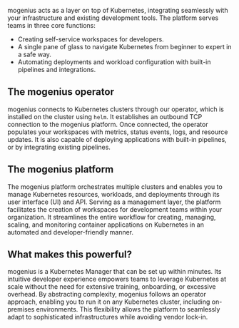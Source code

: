 ﻿---
sidebar_position: 5
---

mogenius acts as a layer on top of Kubernetes, integrating seamlessly with your infrastructure and existing development tools. The platform serves teams in three core functions:
- Creating self-service workspaces for developers.
- A single pane of glass to navigate Kubernetes from beginner to expert in a safe way.
- Automating deployments and workload configuration with built-in pipelines and integrations.

## The mogenius operator
mogenius connects to Kubernetes clusters through our operator, which is installed on the cluster using `helm`. It establishes an outbound TCP connection to the mogenius platform. Once connected, the operator populates your workspaces with metrics, status events, logs, and resource updates. It is also capable of deploying applications with built-in pipelines, or by integrating existing pipelines.

## The mogenius platform
The mogenius platform orchestrates multiple clusters and enables you to manage Kubernetes resources, workloads, and deployments through its user interface (UI) and API. Serving as a management layer, the platform facilitates the creation of workspaces for development teams within your organization. It streamlines the entire workflow for creating, managing, scaling, and monitoring container applications on Kubernetes in an automated and developer-friendly manner. 

## What makes this powerful?
mogenius is a Kubernetes Manager that can be set up within minutes. Its intuitive developer experience empowers teams to leverage Kubernetes at scale without the need for extensive training, onboarding, or excessive overhead. By abstracting complexity, mogenius follows an operator approach, enabling you to run it on any Kubernetes cluster, including on-premises environments. This flexibility allows the platform to seamlessly adapt to sophisticated infrastructures while avoiding vendor lock-in.
